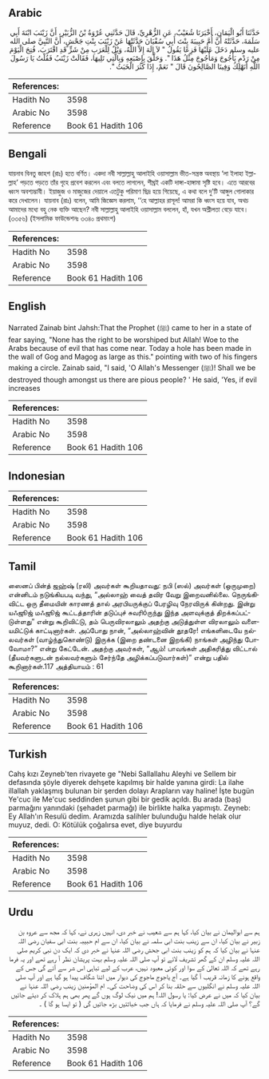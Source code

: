 ## Arabic


<div dir="rtl" lang="ar" style={{fontSize:'larger',backgroundColor:'#f8f9fa',padding:20}}>
حَدَّثَنَا أَبُو الْيَمَانِ، أَخْبَرَنَا شُعَيْبٌ، عَنِ الزُّهْرِيِّ، قَالَ حَدَّثَنِي عُرْوَةُ بْنُ الزُّبَيْرِ، أَنَّ زَيْنَبَ ابْنَةَ أَبِي سَلَمَةَ، حَدَّثَتْهُ أَنَّ أُمَّ حَبِيبَةَ بِنْتَ أَبِي سُفْيَانَ حَدَّثَتْهَا عَنْ زَيْنَبَ بِنْتِ جَحْشٍ، أَنَّ النَّبِيَّ صلى الله عليه وسلم دَخَلَ عَلَيْهَا فَزِعًا يَقُولُ ‏"‏ لاَ إِلَهَ إِلاَّ اللَّهُ، وَيْلٌ لِلْعَرَبِ مِنْ شَرٍّ قَدِ اقْتَرَبَ، فُتِحَ الْيَوْمَ مِنْ رَدْمِ يَأْجُوجَ وَمَأْجُوجَ مِثْلُ هَذَا ‏"‏‏.‏ وَحَلَّقَ بِإِصْبَعِهِ وَبِالَّتِي تَلِيهَا، فَقَالَتْ زَيْنَبُ فَقُلْتُ يَا رَسُولَ اللَّهِ أَنَهْلِكُ وَفِينَا الصَّالِحُونَ قَالَ ‏"‏ نَعَمْ، إِذَا كَثُرَ الْخَبَثُ ‏"‏‏.‏
</div>
<div style={{backgroundColor:'#f8f9fa',padding:20, marginBottom: 10}}><table> <thead> <tr> <th>References:</th> <th></th> </tr> </thead> <tbody><tr><td>Hadith No</td><td>3598</td></tr><tr><td>Arabic No</td><td>3598</td></tr><tr><td>Reference</td><td>Book 61 Hadith 106</td></tr></tbody></table></div>

## Bengali


<div dir="ltr" lang="bn" style={{fontSize:'larger',backgroundColor:'#f8f9fa',padding:20}}>
যায়নাব বিনতু জাহশ (রাঃ) হতে বর্ণিত। একদা নবী সাল্লাল্লাহু আলাইহি ওয়াসাল্লাম ভীত-সন্ত্রস্ত অবস্থায় ‘লা ইলাহা ইল্লাল্লাহ’ পড়তে পড়তে তাঁর গৃহে প্রবেশ করলেন এবং বলতে লাগলেন, শীঘ্রই একটি দাঙ্গা-হাঙ্গামা সৃষ্টি হবে। এতে আরবের ধ্বংস অবশ্যম্ভাবী। ইয়াজুজ ও মাজুজের দেয়ালে এতটুকু পরিমাণ ছিদ্র হয়ে গিয়েছে, এ কথা বলে দু’টি আঙ্গুল গোলাকার করে দেখালেন। যায়নাব (রাঃ) বলেন, আমি জিজ্ঞেস করলাম, ‘‘হে আল্লাহর রাসূল! আমরা কি ধ্বংস হয়ে যাব, অথচ আমাদের মধ্যে বহু নেক ব্যক্তি আছেন? নবী সাল্লাল্লাহু আলাইহি ওয়াসাল্লাম বললেন, হাঁ, যখন অশ্লীলতা বেড়ে যাবে। (৩৩৫৬) (ইসলামিক ফাউন্ডেশনঃ ৩৩৪০ প্রথমাংশ)
</div>
<div style={{backgroundColor:'#f8f9fa',padding:20, marginBottom: 10}}><table> <thead> <tr> <th>References:</th> <th></th> </tr> </thead> <tbody><tr><td>Hadith No</td><td>3598</td></tr><tr><td>Arabic No</td><td>3598</td></tr><tr><td>Reference</td><td>Book 61 Hadith 106</td></tr></tbody></table></div>

## English


<div dir="ltr" lang="en" style={{fontSize:'larger',backgroundColor:'#f8f9fa',padding:20}}>
Narrated Zainab bint Jahsh:That the Prophet (ﷺ) came to her in a state of fear saying, "None has the right to be worshiped but Allah! Woe to the Arabs because of evil that has come near. Today a hole has been made in the wall of Gog and Magog as large as this." pointing with two of his fingers making a circle. Zainab said, "I said, 'O Allah's Messenger (ﷺ)! Shall we be destroyed though amongst us there are pious people? ' He said, 'Yes, if evil increases
</div>
<div style={{backgroundColor:'#f8f9fa',padding:20, marginBottom: 10}}><table> <thead> <tr> <th>References:</th> <th></th> </tr> </thead> <tbody><tr><td>Hadith No</td><td>3598</td></tr><tr><td>Arabic No</td><td>3598</td></tr><tr><td>Reference</td><td>Book 61 Hadith 106</td></tr></tbody></table></div>

## Indonesian


<div dir="ltr" lang="id" style={{fontSize:'larger',backgroundColor:'#f8f9fa',padding:20}}>

</div>
<div style={{backgroundColor:'#f8f9fa',padding:20, marginBottom: 10}}><table> <thead> <tr> <th>References:</th> <th></th> </tr> </thead> <tbody><tr><td>Hadith No</td><td>3598</td></tr><tr><td>Arabic No</td><td>3598</td></tr><tr><td>Reference</td><td>Book 61 Hadith 106</td></tr></tbody></table></div>

## Tamil


<div dir="ltr" lang="ta" style={{fontSize:'larger',backgroundColor:'#f8f9fa',padding:20}}>
ஸைனப் பின்த் ஜஹ்ஷ் (ரலி) அவர்கள் கூறியதாவது: நபி (ஸல்) அவர்கள் (ஒருமுறை) என்னிடம் நடுங்கியபடி வந்து, “அல்லாஹ் வைத் தவிர வேறு இறைவனில்லை. நெருங்கிவிட்ட ஒரு தீமையின் காரணத் தால் அரபியருக்குப் பேரழிவு நேரவிருக் கின்றது. இன்று யஃஜூஜ் மஃஜூஜ் கூட்டத்தாரின் தடுப்புச் சுவரிóருந்து இந்த அளவுக்குத் திறக்கப்பட்டுள்ளது” என்று கூறிவிட்டு, தம் பெருவிரலாலும் அதற்கு அடுத்துள்ள விரலாலும் வளையமிட்டுக் காட்டினார்கள். அப்போது நான், “அல்லாஹ்வின் தூதரே! எங்களிடையே நல்லவர்கள் (வாழ்ந்துகொண்டு) இருக்க (இறை தண்டனை இறங்கி) நாங்கள் அழிந்து போவோமா?” என்று கேட்டேன். அதற்கு அவர்கள், “ஆம்! பாவங்கள் அதிகரித்து விட்டால் (தீயவர்களுடன் நல்லவர்களும் சேர்ந்தே அழிக்கப்படுவார்கள்)” என்று பதில் கூறினார்கள்.117 அத்தியாயம் : 61
</div>
<div style={{backgroundColor:'#f8f9fa',padding:20, marginBottom: 10}}><table> <thead> <tr> <th>References:</th> <th></th> </tr> </thead> <tbody><tr><td>Hadith No</td><td>3598</td></tr><tr><td>Arabic No</td><td>3598</td></tr><tr><td>Reference</td><td>Book 61 Hadith 106</td></tr></tbody></table></div>

## Turkish


<div dir="ltr" lang="tr" style={{fontSize:'larger',backgroundColor:'#f8f9fa',padding:20}}>
Cahş kızı Zeyneb'ten rivayete ge "Nebi Sallallahu Aleyhi ve Sellem bir defasında şöyle diyerek dehşete kapılmış bir halde yanına girdi: La ilahe illallah yaklaşmış bulunan bir şerden dolayı Arapların vay haline! İşte bugün Ye'cuc ile Me'cuc seddinden şunun gibi bir gedik açıldı. Bu arada (baş) parmağını yanındaki (şehadet parmağı) ile birlikte halka yapmıştı. Zeyneb: Ey Allah'ın Resulü dedim. Aramızda salihler bulunduğu halde helak olur muyuz, dedi. O: Kötülük çoğalırsa evet, diye buyurdu
</div>
<div style={{backgroundColor:'#f8f9fa',padding:20, marginBottom: 10}}><table> <thead> <tr> <th>References:</th> <th></th> </tr> </thead> <tbody><tr><td>Hadith No</td><td>3598</td></tr><tr><td>Arabic No</td><td>3598</td></tr><tr><td>Reference</td><td>Book 61 Hadith 106</td></tr></tbody></table></div>

## Urdu


<div dir="rtl" lang="ur" style={{fontSize:'larger',backgroundColor:'#f8f9fa',padding:20}}>
ہم سے ابوالیمان نے بیان کیا، کہا ہم سے شعیب نے خبر دی، انہیں زہری نے، کہا کہ مجھ سے عروہ بن زبیر نے بیان کیا، ان سے زینب بنت ابی سلمہ نے بیان کیا، ان سے ام حبیبہ بنت ابی سفیان رضی اللہ عنہا نے بیان کیا کہ ہم کو زینب بنت ابی جحش رضی اللہ عنہا نے خبر دی کہ ایک دن نبی کریم صلی اللہ علیہ وسلم ان کے گھر تشریف لائے تو آپ صلی اللہ علیہ وسلم بہت پریشان نظر آ رہے تھے اور یہ فرما رہے تھے کہ اللہ تعالیٰ کے سوا اور کوئی معبود نہیں، عرب کے لیے تباہی اس شر سے آئے گی جس کے واقع ہونے کا زمانہ قریب آ گیا ہے۔ آج یاجوج ماجوج کی دیوار میں اتنا شگاف پیدا ہو گیا ہے اور آپ صلی اللہ علیہ وسلم نے انگلیوں سے حلقہ بنا کر اس کی وضاحت کی۔ ام المؤمنین زینب رضی اللہ عنہا نے بیان کیا کہ میں نے عرض کیا: یا رسول اللہ! ہم میں نیک لوگ ہوں گے پھر بھی ہم ہلاک کر دیئے جائیں گے؟ آپ صلی اللہ علیہ وسلم نے فرمایا کہ ہاں جب خباثتیں بڑھ جائیں گی ( تو ایسا ہو گا ) ۔
</div>
<div style={{backgroundColor:'#f8f9fa',padding:20, marginBottom: 10}}><table> <thead> <tr> <th>References:</th> <th></th> </tr> </thead> <tbody><tr><td>Hadith No</td><td>3598</td></tr><tr><td>Arabic No</td><td>3598</td></tr><tr><td>Reference</td><td>Book 61 Hadith 106</td></tr></tbody></table></div>